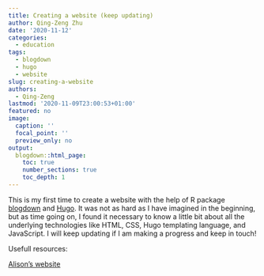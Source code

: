 ```yaml
---
title: Creating a website (keep updating)
author: Qing-Zeng Zhu
date: '2020-11-12'
categories:
  - education
tags:
  - blogdown
  - hugo
  - website
slug: creating-a-website
authors:
  - Qing-Zeng
lastmod: '2020-11-09T23:00:53+01:00'
featured: no
image:
  caption: ''
  focal_point: ''
  preview_only: no
output:
  blogdown::html_page:
    toc: true
    number_sections: true
    toc_depth: 1
---
```

This is my first time to create a website with the help of R package [blogdown](https://bookdown.org/yihui/blogdown/) and [Hugo](https://gohugo.io/). It was not as hard as I have imagined in the beginning, but as time going on, I found it necessary to know a little bit about all the underlying technologies like HTML, CSS, Hugo templating language, and JavaScript. I will keep updating if I am making a progress and keep in touch!

Usefull resources:

[Alison's website](https://alison.rbind.io/)


